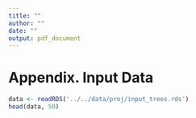 ```yaml
---
title: ""
author: ""
date: ""
output: pdf_document
---
```


# Appendix. Input Data
```r
data <- readRDS('../../data/proj/input_trees.rds')
head(data, 50)
```
